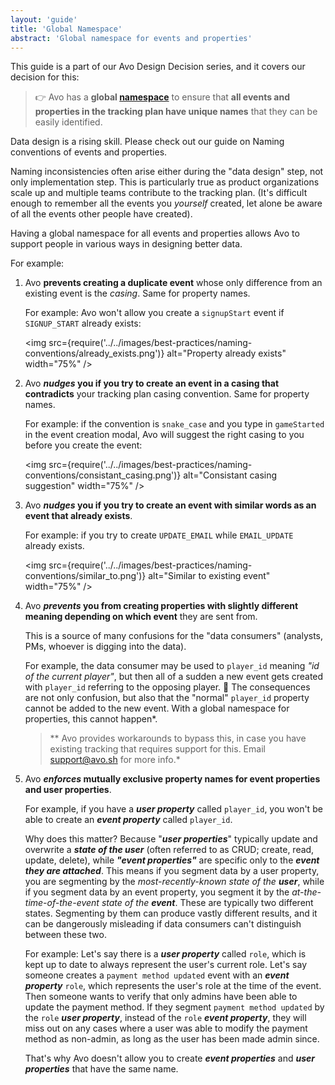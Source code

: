 ```yaml
---
layout: 'guide'
title: 'Global Namespace'
abstract: 'Global namespace for events and properties'
---
```



This guide is a part of our Avo Design Decision series, and it covers our decision for this:

> 👉 Avo has a **global [namespace](https://en.wikipedia.org/wiki/Namespace)** to ensure that **all events and properties in the tracking plan have unique names** that they can be easily identified.

Data design is a rising skill. Please check out our guide on <Link passHref href="/data-design/naming-conventions"><a>Naming conventions of events and properties</a></Link>.

Naming inconsistencies often arise either during the "data design" step, not only implementation step. This is particularly true as product organizations scale up and multiple teams contribute to the tracking plan. (It's difficult enough to remember all the events you *yourself* created, let alone be aware of all the events other people have created).

Having a global namespace for all events and properties allows Avo to support people in various ways in designing better data. 

For example:

1. Avo **prevents creating a duplicate event** whose only difference from an existing event is the *casing*. Same for property names. 

    For example: Avo won't allow you create a `signupStart` event if `SIGNUP_START` already exists:

    <img
	  src={require('../../images/best-practices/naming-conventions/already_exists.png')}
	  alt="Property already exists"
	  width="75%"
	/>

2. Avo ***nudges* you if you try to create an event in a casing that contradicts** your tracking plan casing convention. Same for property names. 

    For example: if the convention is `snake_case` and you type in `gameStarted` in the event creation modal, Avo will suggest the right casing to you before you create the event:

    <img
	  src={require('../../images/best-practices/naming-conventions/consistant_casing.png')}
	  alt="Consistant casing suggestion"
	  width="75%"
	/>


3. Avo ***nudges* you if you try to create an event with similar words as an event that already exists**.

    For example: if you try to create `UPDATE_EMAIL` while `EMAIL_UPDATE` already exists.

    <img
	  src={require('../../images/best-practices/naming-conventions/similar_to.png')}
	  alt="Similar to existing event"
	  width="75%"
	/>

4. Avo ***prevents* you from creating properties with slightly different meaning depending on which event** they are sent from.

    This is a source of many confusions for the "data consumers" (analysts, PMs, whoever is digging into the data).

    For example, the data consumer may be used to `player_id` meaning *"id of the current player"*, but then all of a sudden a new event gets created with `player_id` referring to the opposing player. 🤯 The consequences are not only confusion, but also that the "normal"  `player_id` property cannot be added to the new event. With a global namespace for properties, this cannot happen*.

    > ** Avo provides workarounds to bypass this, in case you have existing tracking that requires support for this. Email support@avo.sh for more info.*

5. Avo ***enforces* mutually exclusive property names for event properties and user properties**. 

    For example, if you have a ***user property*** called `player_id`, you won't be able to create an ***event property*** called `player_id`.

    Why does this matter? Because "***user properties***" typically update and overwrite a ***state of the user*** (often referred to as CRUD; create, read, update, delete), while ***"event properties"*** are specific only to the ***event they are attached***. This means if you segment data by a user property, you are segmenting by the *most-recently-known state of the **user***, while if you segment data by an event property, you segment it by the *at-the-time-of-the-event state of the **event***. These are typically two different states. Segmenting by them can produce vastly different results, and it can be dangerously misleading if data consumers can't distinguish between these two.

    For example: Let's say there is a ***user property*** called `role`, which is kept up to date to always represent the user's current role. Let's say someone creates a `payment method updated` event with an ***event property*** `role`, which represents the user's role at the time of the event. Then someone wants to verify that only admins have been able to update the payment method. If they segment `payment method updated`  by the `role` ***user property***, instead of the `role` ***event property***, they will miss out on any cases where a user was able to modify the payment method as non-admin, as long as the user has been made admin since.

    That's why Avo doesn't allow you to create ***event properties*** and ***user properties*** that have the same name.